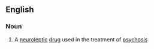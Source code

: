 ==English==

===Noun===
{{wikipedia}}
{{en-noun|-}}

# A [[neuroleptic]] [[drug]] used in the treatment of [[psychosis]]